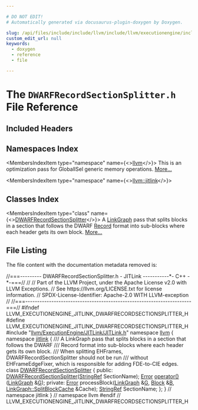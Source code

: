 ```yaml
---

# DO NOT EDIT!
# Automatically generated via docusaurus-plugin-doxygen by Doxygen.

slug: /api/files/include/include/llvm/include/llvm/executionengine/include/llvm/executionengine/jitlink/dwarfrecordsectionsplitter-h
custom_edit_url: null
keywords:
  - doxygen
  - reference
  - file

---
```





# The `DWARFRecordSectionSplitter.h` File Reference

<DoxygenPage pluginConfig={pluginConfig}>



## Included Headers

<IncludesList>
<IncludesListItem
  filePath="llvm/ExecutionEngine/JITLink/JITLink.h"
  permalink="/docs/api/files/include/include/llvm/include/llvm/executionengine/include/llvm/executionengine/jitlink/jitlink-h"
  isLocal="true" />
</IncludesList>

## Namespaces Index

<MembersIndex>

<MembersIndexItem
  type="namespace"
  name={<><a href="/docs/api/namespaces/llvm">llvm</a></>}>
This is an optimization pass for GlobalISel generic memory operations. <a href="/docs/api/namespaces/llvm/#details">More...</a>
</MembersIndexItem>

<MembersIndexItem
  type="namespace"
  name={<><a href="/docs/api/namespaces/llvm/jitlink">llvm::jitlink</a></>}>
</MembersIndexItem>

</MembersIndex>

## Classes Index

<MembersIndex>

<MembersIndexItem
  type="class"
  name={<><a href="/docs/api/classes/llvm/jitlink/dwarfrecordsectionsplitter">DWARFRecordSectionSplitter</a></>}>
A <a href="/docs/api/classes/llvm/jitlink/linkgraph">LinkGraph</a> pass that splits blocks in a section that follows the DWARF <a href="/docs/api/classes/llvm/record">Record</a> format into sub-blocks where each header gets its own block. <a href="/docs/api/classes/llvm/jitlink/dwarfrecordsectionsplitter/#details">More...</a>
</MembersIndexItem>

</MembersIndex>


## File Listing

The file content with the documentation metadata removed is:

<ProgramListing>

<Link id="l00001" /><CodeLine lineNumber="1"><span class="doxyHighlightComment">//===--------- DWARFRecordSectionSplitter.h - JITLink -----------&#42;- C++ -&#42;-===//</span></CodeLine>
<Link id="l00002" /><CodeLine lineNumber="2"><span class="doxyHighlightComment">//</span></CodeLine>
<Link id="l00003" /><CodeLine lineNumber="3"><span class="doxyHighlightComment">// Part of the LLVM Project, under the Apache License v2.0 with LLVM Exceptions.</span></CodeLine>
<Link id="l00004" /><CodeLine lineNumber="4"><span class="doxyHighlightComment">// See https://llvm.org/LICENSE.txt for license information.</span></CodeLine>
<Link id="l00005" /><CodeLine lineNumber="5"><span class="doxyHighlightComment">// SPDX-License-Identifier: Apache-2.0 WITH LLVM-exception</span></CodeLine>
<Link id="l00006" /><CodeLine lineNumber="6"><span class="doxyHighlightComment">//</span></CodeLine>
<Link id="l00007" /><CodeLine lineNumber="7"><span class="doxyHighlightComment">//===----------------------------------------------------------------------===//</span></CodeLine>
<Link id="l00008" /><CodeLine lineNumber="8"></CodeLine>
<Link id="l00009" /><CodeLine lineNumber="9"><span class="doxyHighlightPreprocessor">#ifndef LLVM&#95;EXECUTIONENGINE&#95;JITLINK&#95;DWARFRECORDSECTIONSPLITTER&#95;H</span></CodeLine>
<Link id="l00010" /><CodeLine lineNumber="10"><span class="doxyHighlightPreprocessor">#define LLVM&#95;EXECUTIONENGINE&#95;JITLINK&#95;DWARFRECORDSECTIONSPLITTER&#95;H</span></CodeLine>
<Link id="l00011" /><CodeLine lineNumber="11"></CodeLine>
<Link id="l00012" /><CodeLine lineNumber="12"><span class="doxyHighlightPreprocessor">#include &quot;<a href="/docs/api/files/include/include/llvm/include/llvm/executionengine/include/llvm/executionengine/jitlink/jitlink-h">llvm/ExecutionEngine/JITLink/JITLink.h</a>&quot;</span></CodeLine>
<Link id="l00013" /><CodeLine lineNumber="13"></CodeLine>
<Link id="l00014" /><CodeLine lineNumber="14"><span class="doxyHighlightKeyword">namespace </span><span class="doxyHighlight"><a href="/docs/api/namespaces/llvm">llvm</a> &#123;</span></CodeLine>
<Link id="l00015" /><CodeLine lineNumber="15"><span class="doxyHighlightKeyword">namespace </span><span class="doxyHighlight"><a href="/docs/api/namespaces/llvm/jitlink">jitlink</a> &#123;</span></CodeLine>
<Link id="l00016" /><CodeLine lineNumber="16"></CodeLine>
<Link id="l00017" /><CodeLine lineNumber="17"><span class="doxyHighlightComment">/// A LinkGraph pass that splits blocks in a section that follows the DWARF</span></CodeLine>
<Link id="l00018" /><CodeLine lineNumber="18"><span class="doxyHighlightComment">/// Record format into sub-blocks where each header gets its own block.</span></CodeLine>
<Link id="l00019" /><CodeLine lineNumber="19"><span class="doxyHighlightComment">/// When splitting EHFrames, DWARFRecordSectionSplitter should not be run</span></CodeLine>
<Link id="l00020" /><CodeLine lineNumber="20"><span class="doxyHighlightComment">/// without EHFrameEdgeFixer, which is responsible for adding FDE-to-CIE edges.</span></CodeLine>
<Link id="l00021" /><CodeLine lineNumber="21" lineLink="/docs/api/classes/llvm/jitlink/dwarfrecordsectionsplitter"><span class="doxyHighlightKeyword">class </span><span class="doxyHighlight"><a href="/docs/api/classes/llvm/jitlink/dwarfrecordsectionsplitter/#a6152127d7c9f06400bbfdb9556678ad2">DWARFRecordSectionSplitter</a> &#123;</span></CodeLine>
<Link id="l00022" /><CodeLine lineNumber="22"><span class="doxyHighlightKeyword">public</span><span class="doxyHighlight">:</span></CodeLine>
<Link id="l00023" /><CodeLine lineNumber="23"><span class="doxyHighlight">  <a href="/docs/api/classes/llvm/jitlink/dwarfrecordsectionsplitter/#a6152127d7c9f06400bbfdb9556678ad2">DWARFRecordSectionSplitter</a>(<a href="/docs/api/classes/llvm/stringref">StringRef</a> SectionName);</span></CodeLine>
<Link id="l00024" /><CodeLine lineNumber="24"><span class="doxyHighlight">  <a href="/docs/api/classes/llvm/error">Error</a> <a href="/docs/api/classes/llvm/jitlink/dwarfrecordsectionsplitter/#a9f2000bb8938fc279ffdff87d8136807">operator()</a>(<a href="/docs/api/classes/llvm/jitlink/linkgraph">LinkGraph</a> &amp;<a href="/docs/api/files/lib/lib/support/md5-cpp/#ad96b7cf3182ce2ba85e5a7a93b12c441">G</a>);</span></CodeLine>
<Link id="l00025" /><CodeLine lineNumber="25"></CodeLine>
<Link id="l00026" /><CodeLine lineNumber="26"><span class="doxyHighlightKeyword">private</span><span class="doxyHighlight">:</span></CodeLine>
<Link id="l00027" /><CodeLine lineNumber="27"><span class="doxyHighlight">  <a href="/docs/api/classes/llvm/error">Error</a> processBlock(<a href="/docs/api/classes/llvm/jitlink/linkgraph">LinkGraph</a> &amp;<a href="/docs/api/files/lib/lib/support/md5-cpp/#ad96b7cf3182ce2ba85e5a7a93b12c441">G</a>, <a href="/docs/api/classes/llvm/jitlink/block">Block</a> &amp;<a href="/docs/api/files/lib/lib/ir/builtingcs-cpp/#ae76959fe811ba090de4cba69ac00f1da">B</a>, <a href="/docs/api/classes/llvm/jitlink/linkgraph/#afc87be5343187a4cef74ac1a22d4a2b2">LinkGraph::SplitBlockCache</a> &amp;Cache);</span></CodeLine>
<Link id="l00028" /><CodeLine lineNumber="28"></CodeLine>
<Link id="l00029" /><CodeLine lineNumber="29"><span class="doxyHighlight">  <a href="/docs/api/classes/llvm/stringref">StringRef</a> SectionName;</span></CodeLine>
<Link id="l00030" /><CodeLine lineNumber="30"><span class="doxyHighlight">&#125;;</span></CodeLine>
<Link id="l00031" /><CodeLine lineNumber="31"></CodeLine>
<Link id="l00032" /><CodeLine lineNumber="32"><span class="doxyHighlight">&#125; </span><span class="doxyHighlightComment">// namespace jitlink</span></CodeLine>
<Link id="l00033" /><CodeLine lineNumber="33"><span class="doxyHighlight">&#125; </span><span class="doxyHighlightComment">// namespace llvm</span></CodeLine>
<Link id="l00034" /><CodeLine lineNumber="34"></CodeLine>
<Link id="l00035" /><CodeLine lineNumber="35"><span class="doxyHighlightPreprocessor">#endif </span><span class="doxyHighlightComment">// LLVM&#95;EXECUTIONENGINE&#95;JITLINK&#95;DWARFRECORDSECTIONSPLITTER&#95;H</span></CodeLine>

</ProgramListing>


</DoxygenPage>
